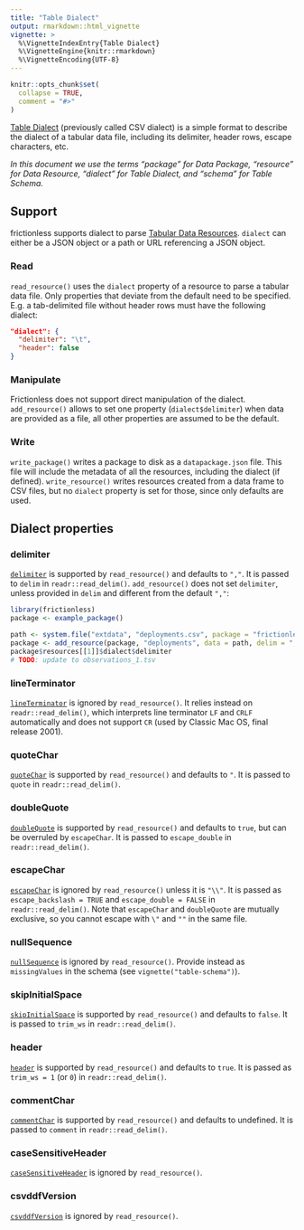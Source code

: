 ```yaml
---
title: "Table Dialect"
output: rmarkdown::html_vignette
vignette: >
  %\VignetteIndexEntry{Table Dialect}
  %\VignetteEngine{knitr::rmarkdown}
  %\VignetteEncoding{UTF-8}
---
```


```r
knitr::opts_chunk$set(
  collapse = TRUE,
  comment = "#>"
)
```

[Table Dialect](https://specs.frictionlessdata.io/csv-dialect/) (previously called CSV dialect) is a simple format to describe the dialect of a tabular data file, including its delimiter, header rows, escape characters, etc.

_In this document we use the terms "package" for Data Package, "resource" for Data Resource, "dialect" for Table Dialect, and "schema" for Table Schema._

## Support

frictionless supports dialect to parse [Tabular Data Resources](https://specs.frictionlessdata.io/tabular-data-resource/). `dialect` can either be a JSON object or a path or URL referencing a JSON object.

### Read

`read_resource()` uses the `dialect` property of a resource to parse a tabular data file. Only properties that deviate from the default need to be specified. E.g. a tab-delimited file without header rows must have the following dialect:

```json
"dialect": {
  "delimiter": "\t",
  "header": false
}
```

### Manipulate

Frictionless does not support direct manipulation of the dialect. `add_resource()` allows to set one property (`dialect$delimiter`) when data are provided as a file, all other properties are assumed to be the default.

### Write

`write_package()` writes a package to disk as a `datapackage.json` file. This file will include the metadata of all the resources, including the dialect (if defined). `write_resource()` writes resources created from a data frame to CSV files, but no `dialect` property is set for those, since only defaults are used.

## Dialect properties

### delimiter

[`delimiter`](https://specs.frictionlessdata.io/csv-dialect/#specification) is supported by `read_resource()` and defaults to `","`. It is passed to `delim` in `readr::read_delim()`. `add_resource()` does not set `delimiter`, unless provided in `delim` and different from the default `","`:

```r
library(frictionless)
package <- example_package()

path <- system.file("extdata", "deployments.csv", package = "frictionless")
package <- add_resource(package, "deployments", data = path, delim = ",", replace = TRUE)
package$resources[[1]]$dialect$delimiter
# TODO: update to observations_1.tsv
```

### lineTerminator

[`lineTerminator`](https://specs.frictionlessdata.io/csv-dialect/#specification) is ignored by `read_resource()`. It relies instead on `readr::read_delim()`, which interprets line terminator `LF` and `CRLF` automatically and does not support `CR` (used by Classic Mac OS, final release 2001).

### quoteChar

[`quoteChar`](https://specs.frictionlessdata.io/csv-dialect/#specification) is supported by `read_resource()` and defaults to `"`. It is passed to `quote` in `readr::read_delim()`.

### doubleQuote

[`doubleQuote`](https://specs.frictionlessdata.io/csv-dialect/#specification) is supported by `read_resource()` and defaults to `true`, but can be overruled by `escapeChar`. It is passed to `escape_double` in `readr::read_delim()`.

### escapeChar

[`escapeChar`](https://specs.frictionlessdata.io/csv-dialect/#specification) is ignored by `read_resource()` unless it is `"\\"`. It is passed as `escape_backslash = TRUE` and `escape_double = FALSE` in `readr::read_delim()`. Note that `escapeChar` and `doubleQuote` are mutually exclusive, so you cannot escape with `\"` and `""` in the same file.

### nullSequence

[`nullSequence`](https://specs.frictionlessdata.io/csv-dialect/#specification) is ignored by `read_resource()`. Provide instead as `missingValues` in the schema (see `vignette("table-schema")`).

### skipInitialSpace

[`skipInitialSpace`](https://specs.frictionlessdata.io/csv-dialect/#specification) is supported by `read_resource()` and defaults to `false`. It is passed to `trim_ws` in `readr::read_delim()`.

### header

[`header`](https://specs.frictionlessdata.io/csv-dialect/#specification) is supported by `read_resource()` and defaults to `true`. It is passed as `trim_ws = 1` (or `0`) in `readr::read_delim()`.

### commentChar

[`commentChar`](https://specs.frictionlessdata.io/csv-dialect/#specification) is supported by `read_resource()` and defaults to undefined. It is passed to `comment` in `readr::read_delim()`.

### caseSensitiveHeader

[`caseSensitiveHeader`](https://specs.frictionlessdata.io/csv-dialect/#specification) is ignored by `read_resource()`.

### csvddfVersion

[`csvddfVersion`](https://specs.frictionlessdata.io/csv-dialect/#specification) is ignored by `read_resource()`.
